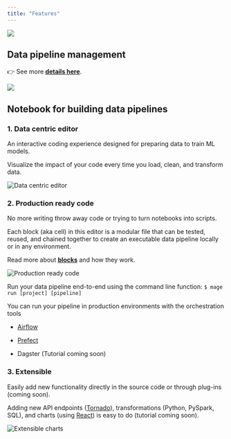 ```yaml
---
title: "Features"
---
```


![](https://user-images.githubusercontent.com/78053898/198751496-22d51f03-f09f-454c-8f98-409b5dbec8f9.svg)

<CardGroup>
  <Card
    title="Data pipeline management"
    icon="diagram-project"
    href="/getting-started/data-pipeline-management"
  ></Card>
  <Card
    title="Notebook for building data pipelines"
    icon="notebook"
    href="/introduction/features#1-data-centric-editor"
  ></Card>
  <Card
    title="Roadmap"
    icon="map"
    href="https://airtable.com/shrJS0cDOmQywb8vp"
  ></Card>
  <Card
    title="Changelog"
    icon="list-check"
    href="https://mageai.notion.site/What-s-new-7cc355e38e9c42839d23fdbef2dabd2c"
  ></Card>
</CardGroup>

## Data pipeline management

👉 See more
[**details here**](/getting-started/data-pipeline-management).

![](https://github.com/mage-ai/assets/blob/main/orchestration-overview.gif?raw=true)

## Notebook for building data pipelines

### 1\. Data centric editor

An interactive coding experience designed for preparing data to train ML models.

Visualize the impact of your code every time you load, clean, and transform
data.

<img
  alt="Data centric editor"
  src="/media/data-centric-editor.png"
/>

### 2\. Production ready code

No more writing throw away code or trying to turn notebooks into scripts.

Each block (aka cell) in this editor is a modular file that can be tested,
reused, and chained together to create an executable data pipeline locally or in
any environment.

Read more about
[**blocks**](/design/blocks) and how they work.

<img
  alt="Production ready code"
  src="/media/data-pipeline.png"
/>

Run your data pipeline end-to-end using the command line function:
`$ mage run [project] [pipeline]`

You can run your pipeline in production environments with the orchestration
tools

- [Airflow](/integrations/airflow)

- [Prefect](/integrations/prefect)

- Dagster (Tutorial coming soon)

### 3\. Extensible

Easily add new functionality directly in the source code or through plug-ins
(coming soon).

Adding new API endpoints ([Tornado](https://www.tornadoweb.org/en/stable/)),
transformations (Python, PySpark, SQL), and charts (using
[React](https://reactjs.org/)) is easy to do (tutorial coming soon).

<img
  alt="Extensible charts"
  src="/media/extensible-charts.gif"
/>
